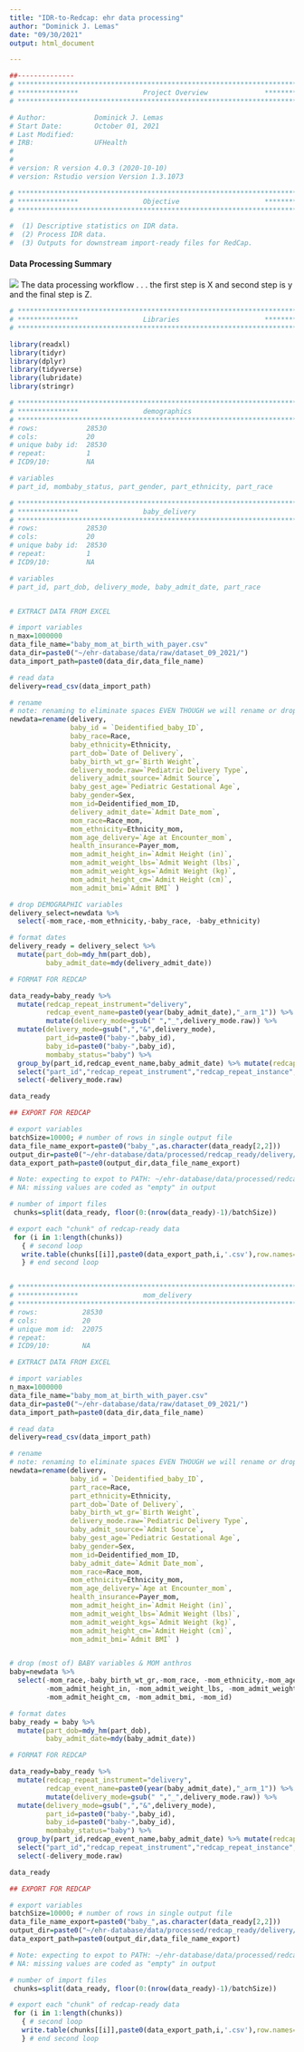 ```yaml
---
title: "IDR-to-Redcap: ehr data processing"
author: "Dominick J. Lemas"
date: "09/30/2021"
output: html_document

---
```


```r
##-------------- 
# **************************************************************************** #
# ***************                Project Overview              *************** #
# **************************************************************************** #

# Author:            Dominick J. Lemas 
# Start Date:        October 01, 2021 
# Last Modified:      
# IRB:               UFHealth  
#                    
#
# version: R version 4.0.3 (2020-10-10)
# version: Rstudio version Version 1.3.1073 

# **************************************************************************** #
# ***************                Objective                     *************** #
# **************************************************************************** #

#  (1) Descriptive statistics on IDR data. 
#  (2) Process IDR data. 
#  (3) Outputs for downstream import-ready files for RedCap. 


```

#### __Data Processing Summary__
![](dataprocessing_workflow.png)
The data processing workflow . . . 
the first step is X and second step is y and the final step is Z. 


```r

# **************************************************************************** #
# ***************                Libraries                     *************** #
# **************************************************************************** #

library(readxl)
library(tidyr)
library(dplyr)
library(tidyverse)
library(lubridate)
library(stringr)

```

```r

# **************************************************************************** #
# ***************                demographics                                             
# **************************************************************************** #
# rows:            28530
# cols:            20 
# unique baby id:  28530
# repeat:          1
# ICD9/10:         NA

# variables
# part_id, mombaby_status, part_gender, part_ethnicity, part_race


```


```r

# **************************************************************************** #
# ***************                baby_delivery                                             
# **************************************************************************** #
# rows:            28530
# cols:            20 
# unique baby id:  28530
# repeat:          1
# ICD9/10:         NA

# variables
# part_id, part_dob, delivery_mode, baby_admit_date, part_race


# EXTRACT DATA FROM EXCEL

# import variables
n_max=1000000
data_file_name="baby_mom_at_birth_with_payer.csv"
data_dir=paste0("~/ehr-database/data/raw/dataset_09_2021/")
data_import_path=paste0(data_dir,data_file_name)

# read data
delivery=read_csv(data_import_path) 

# rename
# note: renaming to eliminate spaces EVEN THOUGH we will rename or drop later.
newdata=rename(delivery, 
               baby_id = `Deidentified_baby_ID`, 
               baby_race=Race,
               baby_ethnicity=Ethnicity, 
               part_dob=`Date of Delivery`, 
               baby_birth_wt_gr=`Birth Weight`,
               delivery_mode.raw=`Pediatric Delivery Type`,
               delivery_admit_source=`Admit Source`,
               baby_gest_age=`Pediatric Gestational Age`, 
               baby_gender=Sex, 
               mom_id=Deidentified_mom_ID,
               delivery_admit_date=`Admit Date_mom`, 
               mom_race=Race_mom,
               mom_ethnicity=Ethnicity_mom,
               mom_age_delivery=`Age at Encounter_mom`,
               health_insurance=Payer_mom,
               mom_admit_height_in=`Admit Height (in)`,
               mom_admit_weight_lbs=`Admit Weight (lbs)`,
               mom_admit_weight_kgs=`Admit Weight (kg)`,
               mom_admit_height_cm=`Admit Height (cm)`,
               mom_admit_bmi=`Admit BMI` )

# drop DEMOGRAPHIC variables
delivery_select=newdata %>%
  select(-mom_race,-mom_ethnicity,-baby_race, -baby_ethnicity)

# format dates
delivery_ready = delivery_select %>%
  mutate(part_dob=mdy_hm(part_dob),
         baby_admit_date=mdy(delivery_admit_date))

# FORMAT FOR REDCAP

data_ready=baby_ready %>%
  mutate(redcap_repeat_instrument="delivery",
         redcap_event_name=paste0(year(baby_admit_date),"_arm_1")) %>%
         mutate(delivery_mode=gsub(" ","_",delivery_mode.raw)) %>%
  mutate(delivery_mode=gsub(",","&",delivery_mode),
         part_id=paste0("baby-",baby_id),
         baby_id=paste0("baby-",baby_id),
         mombaby_status="baby") %>%
  group_by(part_id,redcap_event_name,baby_admit_date) %>% mutate(redcap_repeat_instance = row_number()) %>%
  select("part_id","redcap_repeat_instrument","redcap_repeat_instance","redcap_event_name","mombaby_status",everything()) %>%
  select(-delivery_mode.raw) 

data_ready

## EXPORT FOR REDCAP

# export variables
batchSize=10000; # number of rows in single output file
data_file_name_export=paste0("baby_",as.character(data_ready[2,2]))
output_dir=paste0("~/ehr-database/data/processed/redcap_ready/delivery/")
data_export_path=paste0(output_dir,data_file_name_export)

# Note: expecting to expot to PATH: ~/ehr-database/data/processed/redcap_ready/delivery/
# NA: missing values are coded as "empty" in output

# number of import files
 chunks=split(data_ready, floor(0:(nrow(data_ready)-1)/batchSize))

# export each "chunk" of redcap-ready data
 for (i in 1:length(chunks))
   { # second loop
   write.table(chunks[[i]],paste0(data_export_path,i,'.csv'),row.names=F,na = "", sep=",")
   } # end second loop        



```

```r

# **************************************************************************** #
# ***************                mom_delivery                                             
# **************************************************************************** #
# rows:           28530
# cols:           20 
# unique mom id:  22075
# repeat:         
# ICD9/10:        NA

# EXTRACT DATA FROM EXCEL

# import variables
n_max=1000000
data_file_name="baby_mom_at_birth_with_payer.csv"
data_dir=paste0("~/ehr-database/data/raw/dataset_09_2021/")
data_import_path=paste0(data_dir,data_file_name)

# read data
delivery=read_csv(data_import_path) 

# rename
# note: renaming to eliminate spaces EVEN THOUGH we will rename or drop later.
newdata=rename(delivery, 
               baby_id = `Deidentified_baby_ID`, 
               part_race=Race,
               part_ethnicity=Ethnicity, 
               part_dob=`Date of Delivery`, 
               baby_birth_wt_gr=`Birth Weight`,
               delivery_mode.raw=`Pediatric Delivery Type`,
               baby_admit_source=`Admit Source`,
               baby_gest_age=`Pediatric Gestational Age`, 
               baby_gender=Sex, 
               mom_id=Deidentified_mom_ID,
               baby_admit_date=`Admit Date_mom`, 
               mom_race=Race_mom,
               mom_ethnicity=Ethnicity_mom,
               mom_age_delivery=`Age at Encounter_mom`,
               health_insurance=Payer_mom,
               mom_admit_height_in=`Admit Height (in)`,
               mom_admit_weight_lbs=`Admit Weight (lbs)`,
               mom_admit_weight_kgs=`Admit Weight (kg)`,
               mom_admit_height_cm=`Admit Height (cm)`,
               mom_admit_bmi=`Admit BMI` )


# drop (most of) BABY variables & MOM anthros
baby=newdata %>%
  select(-mom_race,-baby_birth_wt_gr,-mom_race, -mom_ethnicity,-mom_age_delivery,
         -mom_admit_height_in, -mom_admit_weight_lbs, -mom_admit_weight_kgs,
         -mom_admit_height_cm, -mom_admit_bmi, -mom_id)

# format dates
baby_ready = baby %>%
  mutate(part_dob=mdy_hm(part_dob),
         baby_admit_date=mdy(baby_admit_date))

# FORMAT FOR REDCAP

data_ready=baby_ready %>%
  mutate(redcap_repeat_instrument="delivery",
         redcap_event_name=paste0(year(baby_admit_date),"_arm_1")) %>%
         mutate(delivery_mode=gsub(" ","_",delivery_mode.raw)) %>%
  mutate(delivery_mode=gsub(",","&",delivery_mode),
         part_id=paste0("baby-",baby_id),
         baby_id=paste0("baby-",baby_id),
         mombaby_status="baby") %>%
  group_by(part_id,redcap_event_name,baby_admit_date) %>% mutate(redcap_repeat_instance = row_number()) %>%
  select("part_id","redcap_repeat_instrument","redcap_repeat_instance","redcap_event_name","mombaby_status",everything()) %>%
  select(-delivery_mode.raw) 

data_ready

## EXPORT FOR REDCAP

# export variables
batchSize=10000; # number of rows in single output file
data_file_name_export=paste0("baby_",as.character(data_ready[2,2]))
output_dir=paste0("~/ehr-database/data/processed/redcap_ready/delivery/")
data_export_path=paste0(output_dir,data_file_name_export)

# Note: expecting to expot to PATH: ~/ehr-database/data/processed/redcap_ready/delivery/
# NA: missing values are coded as "empty" in output

# number of import files
 chunks=split(data_ready, floor(0:(nrow(data_ready)-1)/batchSize))

# export each "chunk" of redcap-ready data
 for (i in 1:length(chunks))
   { # second loop
   write.table(chunks[[i]],paste0(data_export_path,i,'.csv'),row.names=F,na = "", sep=",")
   } # end second loop        



```
